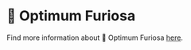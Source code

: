 # 🤗 Optimum Furiosa

Find more information about 🤗 Optimum Furiosa [here](https://github.com/huggingface/optimum-furiosa).
